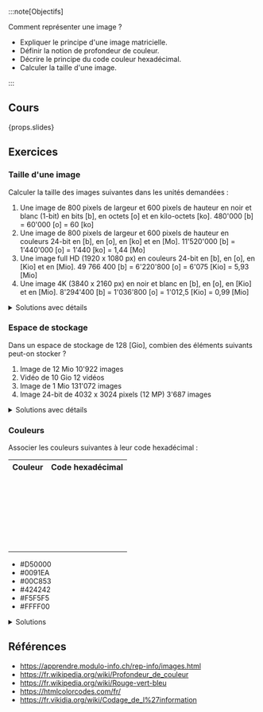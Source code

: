 :::note[Objectifs]

Comment représenter une image ?

- Expliquer le principe d'une image matricielle.
- Définir la notion de profondeur de couleur.
- Décrire le principe du code couleur hexadécimal.
- Calculer la taille d'une image.

:::

## Cours

{props.slides}

## Exercices

### Taille d'une image

Calculer la taille des images suivantes dans les unités demandées :

1. Une image de 800 pixels de largeur et 600 pixels de hauteur en noir et blanc (1-bit) en bits [b], en octets [o] et en kilo-octets [ko].
   <Check>480'000 [b] = 60'000 [o] = 60 [ko]</Check>
2. Une image de 800 pixels de largeur et 600 pixels de hauteur en couleurs 24-bit en [b], en [o], en [ko] et en [Mo].
   <Check>11'520'000 [b] = 1'440'000 [o] = 1'440 [ko] = 1,44 [Mo]</Check>
3. Une image full HD (1920 x 1080 px) en couleurs 24-bit en [b], en [o], en [Kio] et en [Mio].
   <Check>49 766 400 [b] = 6'220'800 [o] = 6'075 [Kio] = 5,93 [Mio]</Check>
4. Une image 4K (3840 x 2160 px) en noir et blanc en [b], en [o], en [Kio] et en [Mio].
   <Check>8'294'400 [b] = 1'036'800 [o] = 1'012,5 [Kio] = 0,99 [Mio]</Check>

<details>
<summary>Solutions avec détails</summary>

1. - 800 &times; 600 &times; 1 = 480'000 [b]
   - 480'000 [b] / 8 = 60'000 [o]
   - 60'000 [o] / 1'000 = 60 [ko]
2. - 800 &times; 600 &times; 24 = 11'520'000 [b]
   - 11'520'000 [b] / 8 = 1'440'000 [o]
   - 1'440'000 [o] / 1'000 = 1'440 [ko]
   - 1'440 [ko] / 1'000 = 1,44 [Mo]
3. - 1920 &times; 1080 &times; 24 = 49 766 400 [b]
   - 49 766 400 [b] / 8 = 6'220'800 [o]
   - 6'220'800 [o] / 1'024 = 6'075 [Kio]
   - 6'075 [Kio] / 1'024 = 5,93 [Mio]
4. - 3840 &times; 2160 &times; 1 = 8'294'400 [b]
   - 8'294'400 [b] / 8 = 1'036'800 [o]
   - 1'036'800 [o] / 1'024 = 1'012,5 [Kio]
   - 1'012,5 [Kio] / 1'024 = 0,99 [Mio]

</details>

### Espace de stockage

Dans un espace de stockage de 128 [Gio], combien des éléments suivants peut-on stocker ?

1. Image de 12 Mio
   <Check>10'922 images</Check>
2. Vidéo de 10 Gio
   <Check>12 vidéos</Check>
3. Image de 1 Mio
   <Check>131'072 images</Check>
4. Image 24-bit de 4032 x 3024 pixels (12 MP)
   <Check>3'687 images</Check>

<details>
<summary>Solutions avec détails</summary>

1. - Convertir dans la même unité : 128 [Gio] &times; 1'024 = 131'072 [Mio]
   - 131'072 [Mio] / 12 [Mio] = 10'922 images
2. - 128 [Gio] / 10 [Gio] = 12 vidéos
3. - 128 [Gio] &times; 1'024 = 131'072 [Mio]
   - 131'072 [Mio] / 1 [Mio] = 131'072 images
4. - Chaque image fait 4032 &times; 3024 &times; 24 = 291'553'152 [b]
   - Convertir dans la même unité (images) :
     - 291'553'152 [b] / 8 = 36'444'144 [o]
     - 36'444'144 [o] / 1'024 = 35'586 [Kio]
     - 35'586 [Kio] / 1'024 = 34,7 [Mio]
   - Convertir dans la même unité (espace de stockage) :
     - 128 [Gio] &times; 1'024 = 131'072 [Mio]
   - 131'072 [Mio] / 34,7 [Mio] = 3'687 images

</details>

### Couleurs

Associer les couleurs suivantes à leur code hexadécimal :

<table>
  <tr>
    <th>Couleur</th>
    <th>Code hexadécimal</th>
  </tr>
  <tr>
    <td style={{ "background-color": "#0091EA" }}>&nbsp;</td>
    <td></td>
  </tr>
  <tr>
    <td style={{ "background-color": "#FFFF00" }}>&nbsp;</td>
    <td></td>
  </tr>
  <tr>
    <td style={{ "background-color": "#424242" }}>&nbsp;</td>
    <td></td>
  </tr>
  <tr>
    <td style={{ "background-color": "#F5F5F5" }}>&nbsp;</td>
    <td></td>
  </tr>
  <tr>
    <td style={{ "background-color": "#D50000" }}>&nbsp;</td>
    <td></td>
  </tr>
  <tr>
    <td style={{ "background-color": "#00C853" }}>&nbsp;</td>
    <td></td>
  </tr>
</table>

- #D50000
- #0091EA
- #00C853
- #424242
- #F5F5F5
- #FFFF00

<details>
<summary>Solutions</summary>

<table>
  <tr>
    <th>Couleur</th>
    <th>Code hexadécimal</th>
  </tr>
  <tr>
    <td style={{ "background-color": "#0091EA" }}>&nbsp;</td>
    <td>#0091EA</td>
  </tr>
  <tr>
    <td style={{ "background-color": "#FFFF00" }}>&nbsp;</td>
    <td>#FFFF00</td>
  </tr>
  <tr>
    <td style={{ "background-color": "#424242" }}>&nbsp;</td>
    <td>#424242</td>
  </tr>
  <tr>
    <td style={{ "background-color": "#F5F5F5" }}>&nbsp;</td>
    <td>#F5F5F5</td>
  </tr>
  <tr>
    <td style={{ "background-color": "#D50000" }}>&nbsp;</td>
    <td>#D50000</td>
  </tr>
  <tr>
    <td style={{ "background-color": "#00C853" }}>&nbsp;</td>
    <td>#00C853</td>
  </tr>
</table>

Commencer par mettre de côté les nuances de gris qui ont trois valeurs répétées (#424242 et #F5F5F5). Plus la valeur est élevée, plus la couleur est claire.

Ensuite, regarder s'il y a une couleur RGB dominante : #D50000 est un rouge, #00C853 est un vert et #0091EA est un bleu

Finalement, #FFFF00 est la combinaison de rouge et de vert, qui est jaune.

</details>

## Références

- https://apprendre.modulo-info.ch/rep-info/images.html
- https://fr.wikipedia.org/wiki/Profondeur_de_couleur
- https://fr.wikipedia.org/wiki/Rouge-vert-bleu
- https://htmlcolorcodes.com/fr/
- https://fr.vikidia.org/wiki/Codage_de_l%27information
